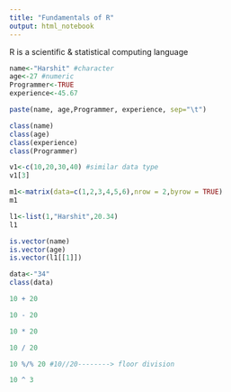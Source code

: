 ```yaml
---
title: "Fundamentals of R"
output: html_notebook
---
```


R is a scientific & statistical computing language

```r
name<-"Harshit" #character
age<-27 #numeric
Programmer<-TRUE
experience<-45.67

```



```r
paste(name, age,Programmer, experience, sep="\t")

```
```r
class(name)
class(age)
class(experience)
class(Programmer)
```
```r
v1<-c(10,20,30,40) #similar data type 
v1[3]
```
```r

m1<-matrix(data=c(1,2,3,4,5,6),nrow = 2,byrow = TRUE)
m1
```


```r
l1<-list(1,"Harshit",20.34)
l1
```


```r
is.vector(name)
is.vector(age)
is.vector(l1[[1]])
```


```r
data<-"34"
class(data)
```


```r

10 + 20
```



```r
10 - 20
```
```r
10 * 20
```


```r
10 / 20
```
```r
10 %/% 20 #10//20--------> floor division
```


```r
10 ^ 3
```


```r
```


```r
```


```r
```





